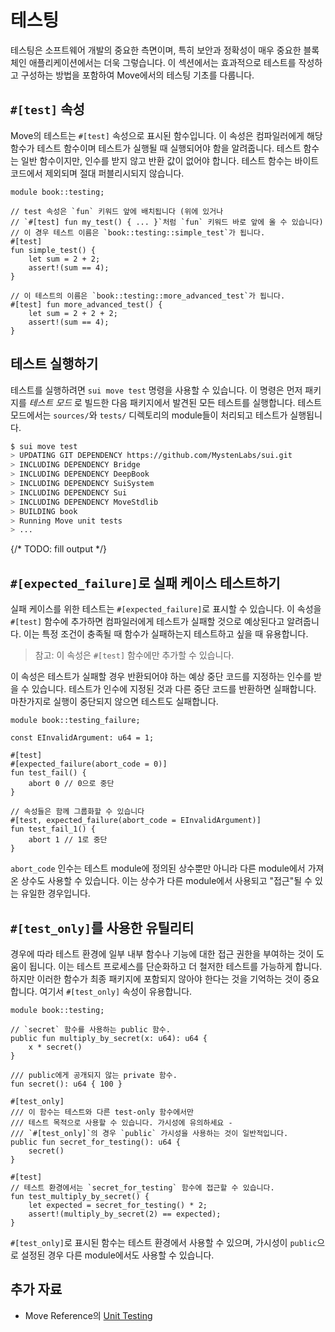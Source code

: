 # 테스팅

테스팅은 소프트웨어 개발의 중요한 측면이며, 특히 보안과 정확성이 매우 중요한 블록체인 애플리케이션에서는 더욱 그렇습니다. 이 섹션에서는 효과적으로 테스트를 작성하고 구성하는 방법을 포함하여 Move에서의 테스팅 기초를 다룹니다.

## `#[test]` 속성

Move의 테스트는 `#[test]` 속성으로 표시된 함수입니다. 이 속성은 컴파일러에게 해당 함수가 테스트 함수이며 테스트가 실행될 때 실행되어야 함을 알려줍니다. 테스트 함수는 일반 함수이지만, 인수를 받지 않고 반환 값이 없어야 합니다. 테스트 함수는 바이트코드에서 제외되며 절대 퍼블리시되지 않습니다.

```move
module book::testing;

// test 속성은 `fun` 키워드 앞에 배치됩니다 (위에 있거나
// `#[test] fun my_test() { ... }`처럼 `fun` 키워드 바로 앞에 올 수 있습니다)
// 이 경우 테스트 이름은 `book::testing::simple_test`가 됩니다.
#[test]
fun simple_test() {
    let sum = 2 + 2;
    assert!(sum == 4);
}

// 이 테스트의 이름은 `book::testing::more_advanced_test`가 됩니다.
#[test] fun more_advanced_test() {
    let sum = 2 + 2 + 2;
    assert!(sum == 4);
}
```

## 테스트 실행하기

테스트를 실행하려면 `sui move test` 명령을 사용할 수 있습니다. 이 명령은 먼저 패키지를 _테스트 모드_ 로 빌드한 다음 패키지에서 발견된 모든 테스트를 실행합니다. 테스트 모드에서는 `sources/`와 `tests/` 디렉토리의 module들이 처리되고 테스트가 실행됩니다.

```bash
$ sui move test
> UPDATING GIT DEPENDENCY https://github.com/MystenLabs/sui.git
> INCLUDING DEPENDENCY Bridge
> INCLUDING DEPENDENCY DeepBook
> INCLUDING DEPENDENCY SuiSystem
> INCLUDING DEPENDENCY Sui
> INCLUDING DEPENDENCY MoveStdlib
> BUILDING book
> Running Move unit tests
> ...
```

{/* TODO: fill output */}

## `#[expected_failure]`로 실패 케이스 테스트하기

실패 케이스를 위한 테스트는 `#[expected_failure]`로 표시할 수 있습니다. 이 속성을 `#[test]` 함수에 추가하면 컴파일러에게 테스트가 실패할 것으로 예상된다고 알려줍니다. 이는 특정 조건이 충족될 때 함수가 실패하는지 테스트하고 싶을 때 유용합니다.

> 참고: 이 속성은 `#[test]` 함수에만 추가할 수 있습니다.

이 속성은 테스트가 실패할 경우 반환되어야 하는 예상 중단 코드를 지정하는 인수를 받을 수 있습니다. 테스트가 인수에 지정된 것과 다른 중단 코드를 반환하면 실패합니다. 마찬가지로 실행이 중단되지 않으면 테스트도 실패합니다.

```move
module book::testing_failure;

const EInvalidArgument: u64 = 1;

#[test]
#[expected_failure(abort_code = 0)]
fun test_fail() {
    abort 0 // 0으로 중단
}

// 속성들은 함께 그룹화할 수 있습니다
#[test, expected_failure(abort_code = EInvalidArgument)]
fun test_fail_1() {
    abort 1 // 1로 중단
}
```

`abort_code` 인수는 테스트 module에 정의된 상수뿐만 아니라 다른 module에서 가져온 상수도 사용할 수 있습니다. 이는 상수가 다른 module에서 사용되고 "접근"될 수 있는 유일한 경우입니다.

## `#[test_only]`를 사용한 유틸리티

경우에 따라 테스트 환경에 일부 내부 함수나 기능에 대한 접근 권한을 부여하는 것이 도움이 됩니다. 이는 테스트 프로세스를 단순화하고 더 철저한 테스트를 가능하게 합니다. 하지만 이러한 함수가 최종 패키지에 포함되지 않아야 한다는 것을 기억하는 것이 중요합니다. 여기서 `#[test_only]` 속성이 유용합니다.

```move
module book::testing;

// `secret` 함수를 사용하는 public 함수.
public fun multiply_by_secret(x: u64): u64 {
    x * secret()
}

/// public에게 공개되지 않는 private 함수.
fun secret(): u64 { 100 }

#[test_only]
/// 이 함수는 테스트와 다른 test-only 함수에서만
/// 테스트 목적으로 사용할 수 있습니다. 가시성에 유의하세요 - 
/// `#[test_only]`의 경우 `public` 가시성을 사용하는 것이 일반적입니다.
public fun secret_for_testing(): u64 {
    secret()
}

#[test]
// 테스트 환경에서는 `secret_for_testing` 함수에 접근할 수 있습니다.
fun test_multiply_by_secret() {
    let expected = secret_for_testing() * 2;
    assert!(multiply_by_secret(2) == expected);
}
```

`#[test_only]`로 표시된 함수는 테스트 환경에서 사용할 수 있으며, 가시성이 `public`으로 설정된 경우 다른 module에서도 사용할 수 있습니다.

## 추가 자료

- Move Reference의 [Unit Testing](https://move-book.com/reference/unit-testing.html)